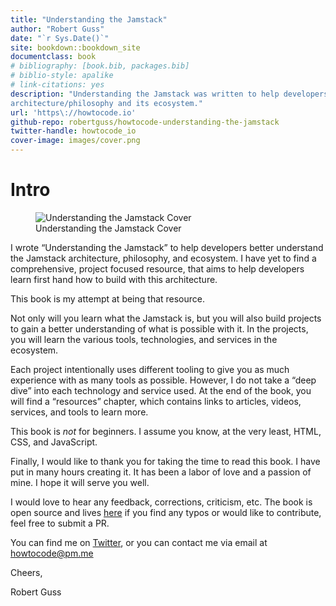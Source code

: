 ```yaml
---
title: "Understanding the Jamstack"
author: "Robert Guss"
date: "`r Sys.Date()`"
site: bookdown::bookdown_site
documentclass: book
# bibliography: [book.bib, packages.bib]
# biblio-style: apalike
# link-citations: yes
description: "Understanding the Jamstack was written to help developers get a better understanding of the Jamstack
architecture/philosophy and its ecosystem."
url: 'https\://howtocode.io'
github-repo: robertguss/howtocode-understanding-the-jamstack
twitter-handle: howtocode_io
cover-image: images/cover.png
---
```


# Intro {-} 

![Understanding the Jamstack Cover](images/cover.png)

I wrote "Understanding the Jamstack" to help developers better understand the Jamstack architecture, philosophy, and
ecosystem. I have yet to find a comprehensive, project focused resource, that aims to help developers learn first hand how to build with this architecture.

This book is my attempt at being that resource.

Not only will you learn what the Jamstack is, but you will also build projects to gain a better understanding of
what is possible with it. In the projects, you will learn the various tools, technologies, and services in the
ecosystem.

Each project intentionally uses different tooling to give you as much experience with as many tools as possible.
However, I do not take a "deep dive" into each technology and service used. At the end of the
book, you will find a "resources" chapter, which contains links to articles, videos, services, and tools to learn more.

This book is _not_ for beginners. I assume you know, at the very least, HTML, CSS, and JavaScript. 

Finally, I would like to thank you for taking the time to read this book. I have put in many hours creating it. It has been a labor of love and a passion of mine. I hope it will serve you well.

I would love to hear any feedback, corrections, criticism, etc. The book is open source and lives [here](https://github.com/robertguss/bookdown-understanding-the-jamstack) if you find any typos or would like to
contribute, feel free to submit a PR.

You can find me on [Twitter](https://twitter.com/howtocode_io), or you can contact me via email at <a href="mailto:howtocode@pm.me">howtocode@pm.me</a>

Cheers,

Robert Guss